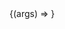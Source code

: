 
<Meta title="@pomocontrol-components" Component={PomoControlTitle} />

<ArgsTable of={PomoControlHeader} />

<Canvas>
  <Story
    name="PomoControlTitle"
    args={{
      ...PomoControlTitle.defaultProps,
      text: 'PomoControlTitle Example'
    }}
  >
    {(args) => <PomoControlTitle {...args} />}
  </Story>
</Canvas>